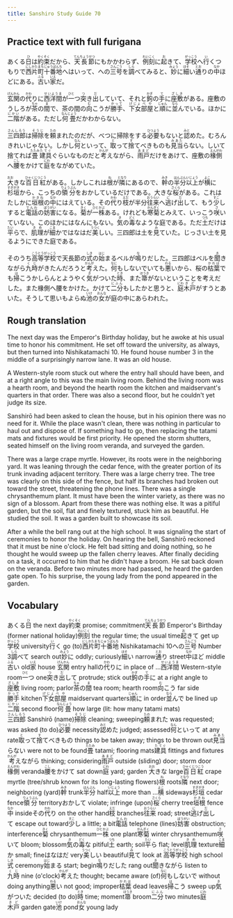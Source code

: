 ```yaml
---
title: Sanshiro Study Guide 70
---
```


## Practice text with full furigana

<p>
あくる<ruby><rb>日</rb><rt>ひ</rt></ruby>は<ruby><rb>約束</rb><rt>やくそく</rt></ruby>だから、<ruby><rb>天長節</rb><rt>てんちょうせつ</rt></ruby>にもかかわらず、<ruby><rb>例刻</rb><rt>れいこく</rt></ruby>に<ruby><rb>起</rb><rt>お</rt></ruby>きて、<ruby><rb>学校</rb><rt>がっこう</rt></ruby>へ<ruby><rb>行</rb><rt>い</rt></ruby>くつもりで<ruby><rb>西片町</rb><rt>にしかたまち</rt></ruby><ruby><rb>十番地</rb><rt>じゅうばんち</rt></ruby>へはいって、への<ruby><rb>三号</rb><rt>さんごう</rt></ruby>を<ruby><rb>調</rb><rt>しら</rt></ruby>べてみると、<ruby><rb>妙</rb><rt>みょう</rt></ruby>に<ruby><rb>細</rb><rt>ほそ</rt></ruby>い<ruby><rb>通</rb><rt>とお</rt></ruby>りの<ruby><rb>中</rb><rt>なか</rt></ruby>ほどにある。<ruby><rb>古</rb><rt>ふる</rt></ruby>い<ruby><rb>家</rb><rt>いえ</rt></ruby>だ。
</p>

<p>
<ruby><rb>玄関</rb><rt>げんかん</rt></ruby>の<ruby><rb>代</rb><rt>かわ</rt></ruby>りに<ruby><rb>西洋間</rb><rt>せいようま</rt></ruby>が<ruby><rb>一</rb><rt>ひと</rt></ruby>つ<ruby><rb>突</rb><rt>つ</rt></ruby>き<ruby><rb>出</rb><rt>だ</rt></ruby>していて、それと<ruby><rb>鉤</rb><rt>かぎ</rt></ruby>の<ruby><rb>手</rb><rt>て</rt></ruby>に<ruby><rb>座敷</rb><rt>ざしき</rt></ruby>がある。座敷のうしろが<ruby><rb>茶</rb><rt>ちゃ</rt></ruby>の<ruby><rb>間</rb><rt>ま</rt></ruby>で、茶の間の<ruby><rb>向</rb><rt>む</rt></ruby>こうが<ruby><rb>勝手</rb><rt>かって</rt></ruby>、<ruby><rb>下女</rb><rt>げじょ</rt></ruby><ruby><rb>部屋</rb><rt>べや</rt></ruby>と<ruby><rb>順</rb><rt>じゅん</rt></ruby>に<ruby><rb>並</rb><rt>なら</rt></ruby>んでいる。ほかに<ruby><rb>二階</rb><rt>にかい</rt></ruby>がある。ただし<ruby><rb>何畳</rb><rt>なんじょう</rt></ruby>だかわからない。
</p>

<p>
<ruby><rb>三四郎</rb><rt>さんしろう</rt></ruby>は<ruby><rb>掃除</rb><rt>そうじ</rt></ruby>を<ruby><rb>頼</rb><rt>たの</rt></ruby>まれたのだが、べつに掃除をする<ruby><rb>必要</rb><rt>ひつよう</rt></ruby>もないと<ruby><rb>認</rb><rt>みと</rt></ruby>めた。むろんきれいじゃない。しかし<ruby><rb>何</rb><rt>なん</rt></ruby>といって、<ruby><rb>取</rb><rt>と</rt></ruby>って<ruby><rb>捨</rb><rt>す</rt></ruby>てべきものも<ruby><rb>見当</rb><rt>みあた</rt></ruby>らない。しいて捨てれば<ruby><rb>畳</rb><rt>たたみ</rt></ruby><ruby><rb>建具</rb><rt>たてぐ</rt></ruby>ぐらいなものだと<ruby><rb>考</rb><rt>かんが</rt></ruby>えながら、<ruby><rb>雨戸</rb><rt>あまど</rt></ruby>だけをあけて、座敷の<ruby><rb>椽側</rb><rt>えんがわ</rt></ruby>へ<ruby><rb>腰</rb><rt>こし</rt></ruby>をかけて<ruby><rb>庭</rb><rt>にわ</rt></ruby>をながめていた。
</p>

<p>
<ruby><rb>大</rb><rt>おお</rt></ruby>きな<ruby><rb>百日紅</rb><rt>ひゃくじつこう</rt></ruby>がある。しかしこれは<ruby><rb>根</rb><rt>ね</rt></ruby>が<ruby><rb>隣</rb><rt>となり</rt></ruby>にあるので、<ruby><rb>幹</rb><rt>みき</rt></ruby>の<ruby><rb>半分</rb><rt>はんぶん</rt></ruby><ruby><rb>以上</rb><rt>いじょう</rt></ruby>が<ruby><rb>横</rb><rt>よこ</rt></ruby>に<ruby><rb>杉垣</rb><rt>すぎがき</rt></ruby>から、こっちの<ruby><rb>領分</rb><rt>りょうぶん</rt></ruby>をおかしているだけである。大きな<ruby><rb>桜</rb><rt>さくら</rt></ruby>がある。これはたしかに<ruby><rb>垣根</rb><rt>かきね</rt></ruby>の<ruby><rb>中</rb><rt>なか</rt></ruby>にはえている。その<ruby><rb>代</rb><rt>かわ</rt></ruby>り<ruby><rb>枝</rb><rt>えだ</rt></ruby>が半分<ruby><rb>往来</rb><rt>おうらい</rt></ruby>へ<ruby><rb>逃</rb><rt>に</rt></ruby>げ<ruby><rb>出</rb><rt>だ</rt></ruby>して、もう<ruby><rb>少</rb><rt>すこ</rt></ruby>しすると<ruby><rb>電話</rb><rt>でんわ</rt></ruby>の<ruby><rb>妨害</rb><rt>ぼうがい</rt></ruby>になる。<ruby><rb>菊</rb><rt>きく</rt></ruby>が<ruby><rb>一株</rb><rt>ひとかぶ</rt></ruby>ある。けれども<ruby><rb>寒菊</rb><rt>かんぎく</rt></ruby>とみえて、いっこう<ruby><rb>咲</rb><rt>さ</rt></ruby>いていない。このほかにはなんにもない。<ruby><rb>気</rb><rt>き</rt></ruby>の<ruby><rb>毒</rb><rt>どく</rt></ruby>なような庭である。ただ<ruby><rb>土</rb><rt>つち</rt></ruby>だけは<ruby><rb>平</rb><rt>たい</rt></ruby>らで、<ruby><rb>肌理</rb><rt>きめ</rt></ruby>が<ruby><rb>細</rb><rt>こま</rt></ruby>かではなはだ<ruby><rb>美</rb><rt>うつく</rt></ruby>しい。三四郎は土を<ruby><rb>見</rb><rt>み</rt></ruby>ていた。じっさい土を見るようにできた庭である。
</p>

<p>
そのうち<ruby><rb>高等</rb><rt>こうとう</rt></ruby><ruby><rb>学校</rb><rt>がっこう</rt></ruby>で天長節の<ruby><rb>式</rb><rt>しき</rt></ruby>の<ruby><rb>始</rb><rt>はじ</rt></ruby>まるベルが<ruby><rb>鳴</rb><rt>な</rt></ruby>りだした。三四郎はベルを<ruby><rb>聞</rb><rt>き</rt></ruby>きながら<ruby><rb>九時</rb><rt>くじ</rt></ruby>がきたんだろうと<ruby><rb>考</rb><rt>かんが</rt></ruby>えた。<ruby><rb>何</rb><rt>なに</rt></ruby>もしないでいても<ruby><rb>悪</rb><rt>わる</rt></ruby>いから、桜の<ruby><rb>枯葉</rb><rt>かれは</rt></ruby>でも<ruby><rb>掃</rb><rt>は</rt></ruby>こうかしらんとようやく<ruby><rb>気</rb><rt>き</rt></ruby>がついた<ruby><rb>時</rb><rt>とき</rt></ruby>、また<ruby><rb>箒</rb><rt>ほうき</rt></ruby>がないということを考えだした。また椽側へ腰をかけた。かけて<ruby><rb>二分</rb><rt>にふん</rt></ruby>もしたかと思うと、<ruby><rb>庭</rb><rt>にわ</rt></ruby><ruby><rb>木戸</rb><rt>きど</rt></ruby>がすうとあいた。そうして思いもよらぬ<ruby><rb>池</rb><rt>いけ</rt></ruby>の<ruby><rb>女</rb><rt>おんな</rt></ruby>が庭の中にあらわれた。
</p>


## Rough translation

The next day was the Emperor's Birthday holiday, but he awoke at his usual time to honor his commitment. He set off toward the university, as always, but then turned into Nishikatamachi 10. He found house number 3 in the middle of a surprisingly narrow lane. It was an old house.

A Western-style room stuck out where the entry hall should have been, and at a right angle to this was the main living room. Behind the living room was a hearth room, and beyond the hearth room the kitchen and maidservant's quarters in that order. There was also a second floor, but he couldn't yet judge its size.

Sanshirō had been asked to clean the house, but in his opinion there was no need for it. While the place wasn't clean, there was nothing in particular to haul out and dispose of. If something had to go, then replacing the tatami mats and fixtures would be first priority. He opened the storm shutters, seated himself on the living room veranda, and surveyed the garden.

There was a large crape myrtle. However, its roots were in the neighboring yard. It was leaning through the cedar fence, with the greater portion of its trunk invading adjacent territory. There was a large cherry tree. The tree was clearly on this side of the fence, but half its branches had broken out toward the street, threatening the phone lines. There was a single chrysanthemum plant. It must have been the winter variety, as there was no sign of a blossom. Apart from these there was nothing else. It was a pitiful garden, but the soil, flat and finely textured, stuck him as beautiful. He studied the soil. It was a garden built to showcase its soil.

After a while the bell rang out at the high school. It was signaling the start of ceremonies to honor the holiday. On hearing the bell, Sanshirō reckoned that it must be nine o'clock. He felt bad sitting and doing nothing, so he thought he would sweep up the fallen cherry leaves. After finally deciding on a task, it occurred to him that he didn't have a broom. He sat back down on the veranda. Before two minutes more had passed, he heard the garden gate open. To his surprise, the young lady from the pond appeared in the garden.              


## Vocabulary

<p>
<span class="vocabstudy">あくる<ruby><rb>日</rb><rt>ひ</rt></ruby>&nbsp;the next day</span><span class="vocabstudy"><ruby><rb>約束</rb><rt>やくそく</rt></ruby>&nbsp;promise; commitment</span><span class="vocabstudy"><ruby><rb>天長節</rb><rt>てんちょうせつ</rt></ruby>&nbsp;Emperor's Birthday (former national holiday)</span><span class="vocabstudy"><ruby><rb>例刻</rb><rt>れいこく</rt></ruby>&nbsp;the regular time; the usual time</span><span class="vocabstudy"><ruby><rb>起</rb><rt>お</rt></ruby>きて&nbsp;get up</span><span class="vocabstudy"><ruby><rb>学校</rb><rt>がっこう</rt></ruby>&nbsp;university</span><span class="vocabstudy"><ruby><rb>行</rb><rt>い</rt></ruby>く&nbsp;go (to)</span><span class="vocabstudy"><ruby><rb>西片町</rb><rt>にしかたまち</rt></ruby><ruby><rb>十番地</rb><rt>じゅうばんち</rt></ruby>&nbsp;Nishikatamachi 10</span><span class="vocabstudy">への<ruby><rb>三号</rb><rt>さんごう</rt></ruby>&nbsp;Number 3</span><span class="vocabstudy"><ruby><rb>調</rb><rt>しら</rt></ruby>べて&nbsp;search out</span><span class="vocabstudy"><ruby><rb>妙</rb><rt>みょう</rt></ruby>に&nbsp;oddly; curiously</span><span class="vocabstudy"><ruby><rb>細</rb><rt>ほそ</rt></ruby>い&nbsp;narrow</span><span class="vocabstudy"><ruby><rb>通</rb><rt>とお</rt></ruby>り&nbsp;street</span><span class="vocabstudy"><ruby><rb>中</rb><rt>なか</rt></ruby>ほど&nbsp;middle</span><span class="vocabstudy"><ruby><rb>古</rb><rt>ふる</rt></ruby>い&nbsp;old</span><span class="vocabstudy"><ruby><rb>家</rb><rt>いえ</rt></ruby>&nbsp;house</span>
<span class="vocabstudy"><ruby><rb>玄関</rb><rt>げんかん</rt></ruby>&nbsp;entry hall</span><span class="vocabstudy">の<ruby><rb>代</rb><rt>かわ</rt></ruby>りに&nbsp;in place of ...</span><span class="vocabstudy"><ruby><rb>西洋間</rb><rt>せいようま</rt></ruby>&nbsp;Western-style room</span><span class="vocabstudy"><ruby><rb>一</rb><rt>ひと</rt></ruby>つ&nbsp;one</span><span class="vocabstudy"><ruby><rb>突</rb><rt>つ</rt></ruby>き<ruby><rb>出</rb><rt>だ</rt></ruby>して&nbsp;protrude; stick out</span><span class="vocabstudy"><ruby><rb>鉤</rb><rt>かぎ</rt></ruby>の<ruby><rb>手</rb><rt>て</rt></ruby>に&nbsp;at a right angle to</span><span class="vocabstudy"><ruby><rb>座敷</rb><rt>ざしき</rt></ruby>&nbsp;living room; parlor</span><span class="vocabstudy"><ruby><rb>茶</rb><rt>ちゃ</rt></ruby>の<ruby><rb>間</rb><rt>ま</rt></ruby>&nbsp;tea room; hearth room</span><span class="vocabstudy"><ruby><rb>向</rb><rt>む</rt></ruby>こう&nbsp;far side</span><span class="vocabstudy"><ruby><rb>勝手</rb><rt>かって</rt></ruby>&nbsp;kitchen</span><span class="vocabstudy"><ruby><rb>下女</rb><rt>げじょ</rt></ruby><ruby><rb>部屋</rb><rt>べや</rt></ruby>&nbsp;maidservant quarters</span><span class="vocabstudy"><ruby><rb>順</rb><rt>じゅん</rt></ruby>に&nbsp;in order</span><span class="vocabstudy"><ruby><rb>並</rb><rt>なら</rt></ruby>んで&nbsp;be lined up</span><span class="vocabstudy"><ruby><rb>二階</rb><rt>にかい</rt></ruby>&nbsp;second floor</span><span class="vocabstudy"><ruby><rb>何畳</rb><rt>なんじょう</rt></ruby>&nbsp;how large (lit: how many tatami mats)</span>
<span class="vocabstudy"><ruby><rb>三四郎</rb><rt>さんしろう</rt></ruby>&nbsp;Sanshirō (name)</span><span class="vocabstudy"><ruby><rb>掃除</rb><rt>そうじ</rt></ruby>&nbsp;cleaning; sweeping</span><span class="vocabstudy"><ruby><rb>頼</rb><rt>たの</rt></ruby>まれた&nbsp;was requested; was asked (to do)</span><span class="vocabstudy"><ruby><rb>必要</rb><rt>ひつよう</rt></ruby>&nbsp;necessity</span><span class="vocabstudy"><ruby><rb>認</rb><rt>みと</rt></ruby>めた&nbsp;judged; assessed</span><span class="vocabstudy"><ruby><rb>何</rb><rt>なん</rt></ruby>といって&nbsp;at any rate</span><span class="vocabstudy"><ruby><rb>取</rb><rt>と</rt></ruby>って<ruby><rb>捨</rb><rt>す</rt></ruby>てべきもの&nbsp;things to be taken away; things to be thrown out</span><span class="vocabstudy"><ruby><rb>見当</rb><rt>みあた</rt></ruby>らない&nbsp;were not to be found</span><span class="vocabstudy"><ruby><rb>畳</rb><rt>たたみ</rt></ruby>&nbsp;tatami; flooring mats</span><span class="vocabstudy"><ruby><rb>建具</rb><rt>たてぐ</rt></ruby>&nbsp;fittings and fixtures</span><span class="vocabstudy"><ruby><rb>考</rb><rt>かんが</rt></ruby>えながら&nbsp;thinking; considering</span><span class="vocabstudy"><ruby><rb>雨戸</rb><rt>あまど</rt></ruby>&nbsp;outside (sliding) door; storm door</span><span class="vocabstudy"><ruby><rb>椽側</rb><rt>えんがわ</rt></ruby>&nbsp;veranda</span><span class="vocabstudy"><ruby><rb>腰</rb><rt>こし</rt></ruby>をかけて&nbsp;sat down</span><span class="vocabstudy"><ruby><rb>庭</rb><rt>にわ</rt></ruby>&nbsp;yard; garden</span>
<span class="vocabstudy"><ruby><rb>大</rb><rt>おお</rt></ruby>きな&nbsp;large</span><span class="vocabstudy"><ruby><rb>百日紅</rb><rt>ひゃくじつこう</rt></ruby>&nbsp;crape myrtle (tree/shrub known for its long-lasting flowers)</span><span class="vocabstudy"><ruby><rb>根</rb><rt>ね</rt></ruby>&nbsp;roots</span><span class="vocabstudy"><ruby><rb>隣</rb><rt>となり</rt></ruby>&nbsp;next door; neighboring (yard)</span><span class="vocabstudy"><ruby><rb>幹</rb><rt>みき</rt></ruby>&nbsp;trunk</span><span class="vocabstudy"><ruby><rb>半分</rb><rt>はんぶん</rt></ruby>&nbsp;half</span><span class="vocabstudy"><ruby><rb>以上</rb><rt>いじょう</rt></ruby>&nbsp;more than ...</span><span class="vocabstudy"><ruby><rb>横</rb><rt>よこ</rt></ruby>&nbsp;sideways</span><span class="vocabstudy"><ruby><rb>杉垣</rb><rt>すぎがき</rt></ruby>&nbsp;cedar fence</span><span class="vocabstudy"><ruby><rb>領分</rb><rt>りょうぶん</rt></ruby>&nbsp;territory</span><span class="vocabstudy">おかして&nbsp;violate; infringe (upon)</span><span class="vocabstudy"><ruby><rb>桜</rb><rt>さくら</rt></ruby>&nbsp;cherry tree</span><span class="vocabstudy"><ruby><rb>垣根</rb><rt>かきね</rt></ruby>&nbsp;fence</span><span class="vocabstudy"><ruby><rb>中</rb><rt>なか</rt></ruby>&nbsp;inside</span><span class="vocabstudy">その<ruby><rb>代</rb><rt>かわ</rt></ruby>り&nbsp;on the other hand</span><span class="vocabstudy"><ruby><rb>枝</rb><rt>えだ</rt></ruby>&nbsp;branches</span><span class="vocabstudy"><ruby><rb>往来</rb><rt>おうらい</rt></ruby>&nbsp;road; street</span><span class="vocabstudy"><ruby><rb>逃</rb><rt>に</rt></ruby>げ<ruby><rb>出</rb><rt>だ</rt></ruby>して&nbsp;escape out toward</span><span class="vocabstudy"><ruby><rb>少</rb><rt>すこ</rt></ruby>し&nbsp;a little; a bit</span><span class="vocabstudy"><ruby><rb>電話</rb><rt>でんわ</rt></ruby>&nbsp;telephone (lines)</span><span class="vocabstudy"><ruby><rb>妨害</rb><rt>ぼうがい</rt></ruby>&nbsp;obstruction; interference</span><span class="vocabstudy"><ruby><rb>菊</rb><rt>きく</rt></ruby>&nbsp;chrysanthemum</span><span class="vocabstudy"><ruby><rb>一株</rb><rt>ひとかぶ</rt></ruby>&nbsp;one plant</span><span class="vocabstudy"><ruby><rb>寒菊</rb><rt>かんぎく</rt></ruby>&nbsp;winter chrysanthemum</span><span class="vocabstudy"><ruby><rb>咲</rb><rt>さ</rt></ruby>いて&nbsp;bloom; blossom</span><span class="vocabstudy"><ruby><rb>気</rb><rt>き</rt></ruby>の<ruby><rb>毒</rb><rt>どく</rt></ruby>な&nbsp;pitiful</span><span class="vocabstudy"><ruby><rb>土</rb><rt>つち</rt></ruby>&nbsp;earth; soil</span><span class="vocabstudy"><ruby><rb>平</rb><rt>たい</rt></ruby>ら&nbsp;flat; level</span><span class="vocabstudy"><ruby><rb>肌理</rb><rt>きめ</rt></ruby>&nbsp;texture</span><span class="vocabstudy"><ruby><rb>細</rb><rt>こま</rt></ruby>か&nbsp;small; fine</span><span class="vocabstudy">はなはだ&nbsp;very</span><span class="vocabstudy"><ruby><rb>美</rb><rt>うつく</rt></ruby>しい&nbsp;beautiful</span><span class="vocabstudy"><ruby><rb>見</rb><rt>み</rt></ruby>て&nbsp;look at</span>
<span class="vocabstudy"><ruby><rb>高等</rb><rt>こうとう</rt></ruby><ruby><rb>学校</rb><rt>がっこう</rt></ruby>&nbsp;high school</span><span class="vocabstudy"><ruby><rb>式</rb><rt>しき</rt></ruby>&nbsp;ceremony</span><span class="vocabstudy"><ruby><rb>始</rb><rt>はじ</rt></ruby>まる&nbsp;start; begin</span><span class="vocabstudy"><ruby><rb>鳴</rb><rt>な</rt></ruby>りだした&nbsp;rang out</span><span class="vocabstudy"><ruby><rb>聞</rb><rt>き</rt></ruby>きながら&nbsp;listen to</span><span class="vocabstudy"><ruby><rb>九時</rb><rt>くじ</rt></ruby>&nbsp;nine (o'clock)</span><span class="vocabstudy"><ruby><rb>考</rb><rt>かんが</rt></ruby>えた&nbsp;thought; became aware (of)</span><span class="vocabstudy"><ruby><rb>何</rb><rt>なに</rt></ruby>もしないで&nbsp;without doing anything</span><span class="vocabstudy"><ruby><rb>悪</rb><rt>わる</rt></ruby>い&nbsp;not good; improper</span><span class="vocabstudy"><ruby><rb>枯葉</rb><rt>かれは</rt></ruby>&nbsp;dead leaves</span><span class="vocabstudy"><ruby><rb>掃</rb><rt>は</rt></ruby>こう&nbsp;sweep up</span><span class="vocabstudy"><ruby><rb>気</rb><rt>き</rt></ruby>がついた&nbsp;decided (to do)</span><span class="vocabstudy"><ruby><rb>時</rb><rt>とき</rt></ruby>&nbsp;time; moment</span><span class="vocabstudy"><ruby><rb>箒</rb><rt>ほうき</rt></ruby>&nbsp;broom</span><span class="vocabstudy"><ruby><rb>二分</rb><rt>にふん</rt></ruby>&nbsp;two minutes</span><span class="vocabstudy"><ruby><rb>庭</rb><rt>にわ</rt></ruby><ruby><rb>木戸</rb><rt>きど</rt></ruby>&nbsp;garden gate</span><span class="vocabstudy"><ruby><rb>池</rb><rt>いけ</rt></ruby>&nbsp;pond</span><span class="vocabstudy"><ruby><rb>女</rb><rt>おんな</rt></ruby>&nbsp;young lady</span>
</p>

